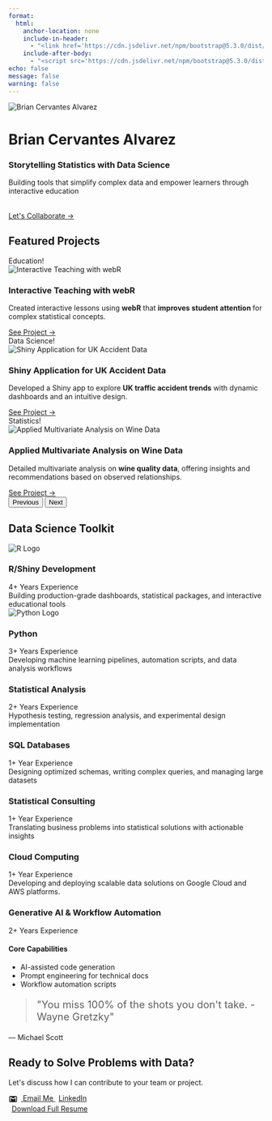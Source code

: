 ```yaml
---
format:
  html:
    anchor-location: none
    include-in-header:
      - "<link href='https://cdn.jsdelivr.net/npm/bootstrap@5.3.0/dist/css/bootstrap.min.css' rel='stylesheet'/>"
    include-after-body:
      - "<script src='https://cdn.jsdelivr.net/npm/bootstrap@5.3.0/dist/js/bootstrap.bundle.min.js'></script>"
echo: false
message: false
warning: false
---
```


```{=html}
<!-- =========================
       Hero Section
========================= -->
<div class="hero-section">
  <div class="container">
    <img src="/Assets/Images/profile2.JPG" alt="Brian Cervantes Alvarez" class="hero-img">
    <h1 class="display-4 mb-3">Brian Cervantes Alvarez</h1>
    <h3 class="mb-4" style="color: var(--primary-color);">
      Storytelling Statistics with Data Science
    </h3>
    <p class="lead" style="max-width: 700px; margin: 0 auto 2rem auto;">
      Building tools that simplify complex data and empower learners through interactive education
    </p>
    <a href="#contact" class="cta-button">Let's Collaborate →</a>
  </div>
</div>

<!-- =========================
       Featured Projects
========================= -->
<div class="container">
  <h2 class="text-center mb-5">Featured Projects</h2>
  <div id="portfolioCarousel" class="carousel slide" data-bs-ride="carousel">
    <div class="carousel-inner">

      <!-- Slide 1 -->
      <div class="carousel-item active">
        <div class="portfolio-card mx-auto" style="max-width: 800px;">
          <div class="badge-tag">Education!</div>
          <img src="Assets/Images/webR.png" 
               class="img-fluid mb-4" 
               alt="Interactive Teaching with webR">
          <h3 class="mb-3">Interactive Teaching with webR</h3>
          <p class="px-3">
            Created interactive lessons using <strong>webR</strong> that
            <span style="color: var(--primary-color); font-weight: bold;">
              improves student attention
            </span>
            for complex statistical concepts.
          </p>
          <a href="https://bcervantesalvarez.github.io/Portfolio/Content/Blog/Teaching_With_WebR/" 
             class="cta-button mt-auto">See Project →</a>
        </div>
      </div>

      <!-- Slide 2 -->
      <div class="carousel-item">
        <div class="portfolio-card mx-auto" style="max-width: 800px;">
          <div class="badge-tag">Data Science!</div>
          <img src="Assets/Images/ukCarAccident.webp" 
               class="img-fluid mb-4" 
               alt="Shiny Application for UK Accident Data">
          <h3 class="mb-3">Shiny Application for UK Accident Data</h3>
          <p class="px-3">
            Developed a Shiny app to 
            explore <strong>UK traffic accident trends</strong> with dynamic dashboards and an intuitive design.
          </p>
          <a href="https://bcervantesalvarez.github.io/Portfolio/Content/Projects/UKAccidentShinyApp/" 
             class="cta-button mt-auto">See Project →</a>
        </div>
      </div>

      <!-- Slide 3 -->
      <div class="carousel-item">
        <div class="portfolio-card mx-auto" style="max-width: 800px;">
          <div class="badge-tag">Statistics!</div>
          <img src="Assets/Images/redwhite.jpeg" 
               class="img-fluid mb-4" 
               alt="Applied Multivariate Analysis on Wine Data">
          <h3 class="mb-3">Applied Multivariate Analysis on Wine Data</h3>
          <p class="px-3">
            Detailed multivariate analysis on 
            <strong>wine quality data</strong>, offering insights and recommendations based on observed relationships.
          </p>
          <a href="https://bcervantesalvarez.github.io/Portfolio/Content/Projects/Statistical%20Analysis%20Wines/" 
             class="cta-button mt-auto">See Project →</a>
        </div>
      </div>

    </div>
    <!-- Carousel Controls -->
    <button class="carousel-control-prev" type="button" 
            data-bs-target="#portfolioCarousel" data-bs-slide="prev">
      <span class="carousel-control-prev-icon" aria-hidden="true"></span>
      <span class="visually-hidden">Previous</span>
    </button>
    <button class="carousel-control-next" type="button" 
            data-bs-target="#portfolioCarousel" data-bs-slide="next">
      <span class="carousel-control-next-icon" aria-hidden="true"></span>
      <span class="visually-hidden">Next</span>
    </button>
  </div>
</div>

<!-- =========================
       Skills Grid
========================= -->
<div class="container">
  <h2 class="text-center mb-5">Data Science Toolkit</h2>
  <div class="skills-grid">
    <!-- R/Shiny Development -->
    <div class="skill-card" data-category="development">
      <div class="skill-icon">
        <img src="https://www.r-project.org/logo/Rlogo.svg" alt="R Logo">
      </div>
      <h3>R/Shiny Development</h3>
      <div class="skill-meta">
        <span class="skill-experience">4+ Years Experience</span>
      </div>
      <div class="skill-desc">
        Building production-grade dashboards, statistical packages, and interactive educational tools
      </div>
    </div>

    <!-- Python -->
    <div class="skill-card" data-category="data-science">
      <div class="skill-icon">
        <img src="https://upload.wikimedia.org/wikipedia/commons/c/c3/Python-logo-notext.svg" alt="Python Logo">
      </div>
      <h3>Python</h3>
      <div class="skill-meta">
        <span class="skill-experience">3+ Years Experience</span>
      </div>
      <div class="skill-desc">
        Developing machine learning pipelines, automation scripts, and data analysis workflows
      </div>
    </div>

    <!-- Statistical Analysis -->
    <div class="skill-card" data-category="analytics">
      <div class="skill-icon">
        <i class="bi bi-clipboard-data"></i>
      </div>
      <h3>Statistical Analysis</h3>
      <div class="skill-meta">
        <span class="skill-experience">2+ Years Experience</span>
      </div>
      <div class="skill-desc">
        Hypothesis testing, regression analysis, and experimental design implementation
      </div>
    </div>

    <!-- Database Management -->
    <div class="skill-card" data-category="data-engineering">
      <div class="skill-icon">
        <i class="bi bi-database"></i>
      </div>
      <h3>SQL Databases</h3>
      <div class="skill-meta">
        <span class="skill-experience">1+ Year Experience</span>
      </div>
      <div class="skill-desc">
        Designing optimized schemas, writing complex queries, and managing large datasets
      </div>
    </div>

    <!-- Statistical Consulting -->
    <div class="skill-card" data-category="consulting">
      <div class="skill-icon">
        <i class="bi bi-people"></i>
      </div>
      <h3>Statistical Consulting</h3>
      <div class="skill-meta">
        <span class="skill-experience">1+ Year Experience</span>
      </div>
      <div class="skill-desc">
        Translating business problems into statistical solutions with actionable insights
      </div>
    </div>

    <!-- Cloud Computing -->
    <div class="skill-card" data-category="cloud-computing">
      <div class="skill-icon">
        <i class="bi bi-cloud"></i> <!-- Changed to cloud icon -->
      </div>
      <h3>Cloud Computing</h3>
      <div class="skill-meta">
        <span class="skill-experience">1+ Year Experience</span>
      </div>
      <div class="skill-desc">
        Developing and deploying scalable data solutions on Google Cloud and AWS platforms.
      </div>
    </div>
  </div>
  <!-- Generative AI Section -->
  <div class="skill-card skill-card--wide" data-category="ai">
    <div class="skill-icon">
      <i class="bi bi-diagram-3" style="font-size: 2.5rem;"></i>
    </div>
    <h3>Generative AI & Workflow Automation</h3>
    <div class="skill-meta">
      <span class="skill-experience">2+ Years Experience</span>
    </div>
    <div class="skill-desc">
      <div class="skill-columns">
        <div>
          <h4>Core Capabilities</h4>
          <ul class="skill-list">
            <li>AI-assisted code generation</li>
            <li>Prompt engineering for technical docs</li>
            <li>Workflow automation scripts</li>
          </ul>
        </div>
      </div>
    </div>
  </div>
</div>



<!-- =========================
       Testimonial
========================= -->
<div class="container">
  <div class="testimonial text-center">
    <blockquote class="mb-4" style="font-size: 1.25rem;">
      "You miss 100% of the shots you don't take. -Wayne Gretzky"
    </blockquote>
    <p class="h5" style="color: var(--primary-color);">
      — Michael Scott
    </p>
  </div>
</div>

<!-- =========================
       Final CTA / Contact
========================= -->
<div class="container">
  <div id="contact" class="text-center py-5 position-relative overflow-hidden">
    <!-- Decorative Elements -->
    <div class="cta-deco cta-deco--1"></div>
    <div class="cta-deco cta-deco--2"></div>
    
    <h2 class="mb-4 position-relative">Ready to Solve Problems with Data?</h2>
    <p class="lead mb-5 position-relative">
      Let's discuss how I can contribute to your team or project.
    </p>
    
    <div class="d-flex justify-content-center gap-3 mb-4 position-relative">
      <!-- Email Button -->
      <a href="mailto:your.email@example.com" class="cta-button cta-button--main">
        <svg style="width:1.3em; height:1.5em; vertical-align: top; margin-right: 0.4rem;" viewBox="0 0 24 24">
          <path fill="currentColor" d="M20 18h-2V9.25L12 13 6 9.25V18H4V6h1.2l6.8 4.25L18.8 6H20m0-2H4c-1.11 0-2 .89-2 2v12a2 2 0 0 0 2 2h16a2 2 0 0 0 2-2V6a2 2 0 0 0-2-2z"/>
        </svg>
        Email Me
      </a>

      <!-- LinkedIn Button -->
      <a href="https://linkedin.com/in/bcervantesalvarez"
         class="cta-button cta-button--linkedin"
         target="_blank"
         rel="noreferrer">
        <i class="bi bi-linkedin" style="margin-right: 0.4rem;"></i>
        LinkedIn
      </a>
    </div>

    <!-- Download Resume -->
    <a href="Assets/Documents/Resume/Resume.pdf" download 
       class="download-link resume-download position-relative">
      <i class="bi bi-file-earmark-arrow-down" 
         style="font-size: 1.2rem; margin-right: 0.4rem;"></i>
      Download Full Resume
    </a>
  </div>
</div>
```